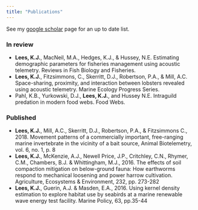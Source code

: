 ```yaml
---
title: "Publications"
---
```

See my [google scholar](https://scholar.google.co.uk/citations?user=CJeBxfUAAAAJ&hl=en) page for an up to date list.

### In review<br>
- <b>Lees, K.J.</b>, MacNeil, M.A., Hedges, K.J., & Hussey, N.E. Estimating demographic parameters for fisheries management using acoustic telemetry. Reviews in Fish Biology and Fisheries.<br>
- <b>Lees, K.J.</b>, Fitzsimmons, C., Skerritt, D.J., Robertson, P.A., & Mill, A.C. Space-sharing, proximity, and interaction between lobsters revealed using acoustic telemetry. Marine Ecology Progress Series.<br>
- Pahl, K.B., Yurkowski, D.J., <b>Lees, K.J.</b>, and Hussey N.E. Intraguild predation in modern food webs. Food Webs.<br>

### Published<br>
- <b>Lees, K.J.</b>, Mill, A.C., Skerritt, D.J., Robertson, P.A., & Fitzsimmons C., 2018. Movement patterns of a commercially important, free-ranging marine invertebrate in the vicinity of a bait source, Animal Biotelemetry, vol. 6, no. 1, p. 8 <br>
- <b>Lees, K.J.</b>, McKenzie, A.J., Newell Price, J.P., Critchley, C.N., Rhymer, C.M., Chambers, B.J. & Whittingham, M.J., 2016. The effects of soil compaction mitigation on below-ground fauna: How earthworms respond to mechanical loosening and power harrow cultivation. Agriculture, Ecosystems & Environment, 232, pp. 273-282 <br>
-	<b>Lees, K.J.</b>, Guerin, A.J. & Masden, E.A., 2016. Using kernel density estimation to explore habitat use by seabirds at a marine renewable wave energy test facility. Marine Policy, 63, pp.35-44<br>
